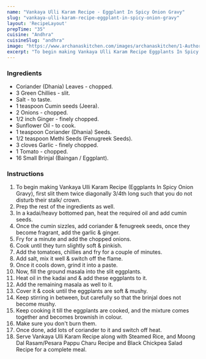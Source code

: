 ---
name: "Vankaya Ulli Karam Recipe - Eggplant In Spicy Onion Gravy"
slug: "vankaya-ulli-karam-recipe-eggplant-in-spicy-onion-gravy"
layout: 'RecipeLayout'
prepTime: "35"
cuisine: "Andhra"
cuisineSlug: "andhra"
image: "https://www.archanaskitchen.com/images/archanaskitchen/1-Author/anusha.pariti-gmail.com/Vankaya_Ulli_Karam__Eggplants_in_onion_gravy.jpg"
excerpt: "To begin making Vankaya Ulli Karam Recipe Eggplants In Spicy Onion Gravy, first slit them twice diagonally 34th long such that you do not disturb their stalk crown"
---

### Ingredients

- Coriander (Dhania) Leaves - chopped.
- 3 Green Chillies - slit.
- Salt - to taste.
- 1 teaspoon Cumin seeds (Jeera).
- 2 Onions - chopped.
- 1/2 inch Ginger - finely chopped.
- Sunflower Oil - to cook.
- 1 teaspoon Coriander (Dhania) Seeds.
- 1/2 teaspoon Methi Seeds (Fenugreek Seeds).
- 3 cloves Garlic - finely chopped.
- 1 Tomato - chopped.
- 16 Small Brinjal (Baingan / Eggplant).

### Instructions

1. To begin making Vankaya Ulli Karam Recipe (Eggplants In Spicy Onion Gravy), first slit them twice diagonally 3/4th long such that you do not disturb their stalk/ crown.
1. Prep the rest of the ingredients as well.
1. In a kadai/heavy bottomed pan, heat the required oil and add cumin seeds.
1. Once the cumin sizzles, add coriander & fenugreek seeds, once they become fragrant, add the garlic & ginger.
1. Fry for a minute and add the chopped onions.
1. Cook until they turn slightly soft & pinkish.
1. Add the tomatoes, chillies and fry for a couple of minutes.
1. Add salt, mix it well & switch off the flame.
1. Once it cools down, grind it into a paste.
1. Now, fill the ground masala into the slit eggplants.
1. Heat oil in the kadai and & add these eggplants to it.
1. Add the remaining masala as well to it.
1. Cover it & cook until the eggplants are soft & mushy.
1. Keep stirring in between, but carefully so that the brinjal does not become mushy.
1. Keep cooking it till the eggplants are cooked, and the mixture comes together and becomes brownish in colour.
1. Make sure you don't burn them.
1. Once done, add lots of coriander to it and switch off heat.
1. Serve Vankaya Ulli Karam Recipe along with Steamed Rice, and Moong Dal Rasam/Pesara Pappu Charu Recipe and Black Chickpea Salad Recipe for a complete meal.
